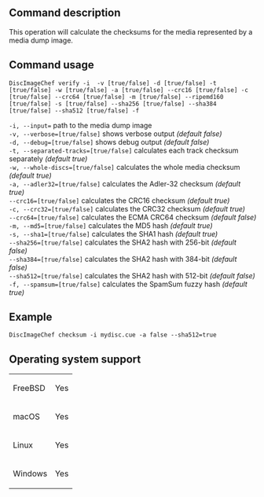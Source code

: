 ==Command description==
This operation will calculate the checksums for the media represented by a media dump image.

==Command usage==
<code>DiscImageChef verify -i <dump> -v [true/false] -d [true/false] -t [true/false] -w [true/false] -a [true/false] --crc16 [true/false] -c [true/false] --crc64 [true/false] -m [true/false] --ripemd160 [true/false] -s [true/false] --sha256 [true/false] --sha384 [true/false] --sha512 [true/false] -f</code>

<code>-i, --input=<dump></code> path to the media dump image<br />
<code>-v, --verbose=[true/false]</code> shows verbose output ''(default false)''<br />
<code>-d, --debug=[true/false]</code> shows debug output ''(default false)''<br />
<code>-t, --separated-tracks=[true/false]</code> calculates each track checksum separately ''(default true)''<br />
<code>-w, --whole-discs=[true/false]</code> calculates the whole media checksum ''(default true)''<br />
<code>-a, --adler32=[true/false]</code> calculates the Adler-32 checksum ''(default true)''<br />
<code>--crc16=[true/false]</code> calculates the CRC16 checksum ''(default true)''<br />
<code>-c, --crc32=[true/false]</code> calculates the CRC32 checksum ''(default true)''<br />
<code>--crc64=[true/false]</code> calculates the ECMA CRC64 checksum ''(default false)''<br />
<code>-m, --md5=[true/false]</code> calculates the MD5 hash ''(default true)''<br />
<code>-s, --sha1=[true/false]</code> calculates the SHA1 hash ''(default true)''<br />
<code>--sha256=[true/false]</code> calculates the SHA2 hash with 256-bit ''(default false)''<br />
<code>--sha384=[†rue/false]</code> calculates the SHA2 hash with 384-bit ''(default false)''<br />
<code>--sha512=[true/false]</code> calculates the SHA2 hash with 512-bit ''(default false)''<br />
<code>-f, --spamsum=[true/false]</code> calculates the SpamSum fuzzy hash ''(default true)''

==Example==
<code>DiscImageChef checksum -i mydisc.cue -a false --sha512=true</code>

==Operating system support==
{|
| FreeBSD
| Yes
|-
| macOS
| Yes
|-
| Linux
| Yes
|-
| Windows
| Yes
|}
